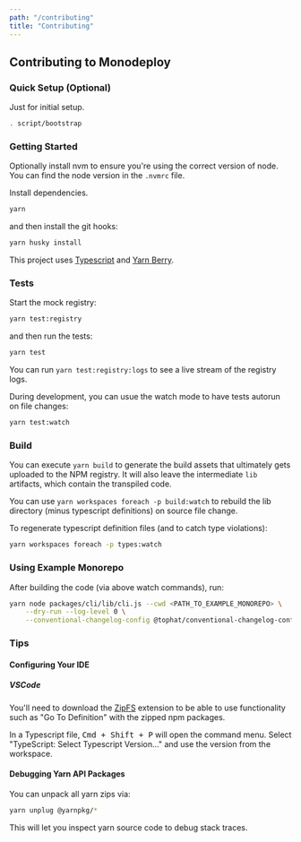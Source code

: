 ```yaml
---
path: "/contributing"
title: "Contributing"
---
```



## Contributing to Monodeploy

### Quick Setup (Optional)

Just for initial setup.

```bash
. script/bootstrap
```

### Getting Started

Optionally install nvm to ensure you're using the correct version of node. You can find the node version in the `.nvmrc` file.

Install dependencies.

```bash
yarn
```

and then install the git hooks:

```bash
yarn husky install
```

This project uses [Typescript](https://www.typescriptlang.org/) and [Yarn Berry](https://yarnpkg.com/).

### Tests

Start the mock registry:

```bash
yarn test:registry
```

and then run the tests:

```bash
yarn test
```

You can run `yarn test:registry:logs` to see a live stream of the registry logs.

During development, you can usue the watch mode to have tests autorun on file changes:

```bash
yarn test:watch
```

### Build

You can execute `yarn build` to generate the build assets that ultimately gets uploaded to the NPM registry. It will also leave the intermediate `lib` artifacts, which contain the transpiled code.

You can use `yarn workspaces foreach -p build:watch` to rebuild the lib directory (minus typescript definitions) on source file change.

To regenerate typescript definition files (and to catch type violations):

```bash
yarn workspaces foreach -p types:watch
```

### Using Example Monorepo

After building the code (via above watch commands), run:

```bash
yarn node packages/cli/lib/cli.js --cwd <PATH_TO_EXAMPLE_MONOREPO> \
    --dry-run --log-level 0 \
    --conventional-changelog-config @tophat/conventional-changelog-config
```

### Tips

#### Configuring Your IDE

##### VSCode

You'll need to download the [ZipFS](https://marketplace.visualstudio.com/items?itemName=arcanis.vscode-zipfs) extension to be able to use functionality such as "Go To Definition" with the zipped npm packages.

In a Typescript file, <kbd>Cmd + Shift + P</kbd> will open the command menu. Select "TypeScript: Select Typescript Version..." and use the version from the workspace.

#### Debugging Yarn API Packages

You can unpack all yarn zips via:

```bash
yarn unplug @yarnpkg/*
```

This will let you inspect yarn source code to debug stack traces.
